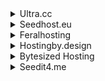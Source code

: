 <details><summary>Ultra.cc</summary>

- Host: `https://<username>.<hostname>.usbx.me/lidarr`
- API Key: `API Key` (Lidarr's API Key found in Settings -> General -> Security) 
- Basic Auth: Disabled

</details>

<details><summary>Seedhost.eu</summary>

- Host: `https://<hostname>.seedhost.eu/<username>/lidarr`
- API Key: `API Key` (Lidarr's API Key found in Settings -> General -> Security) 
- Basic Auth: Disabled

</details>

<details><summary>Feralhosting</summary>

- Host: `http://<hostname>.feralhosting.com:<port>/<username>/lidarr/`
- API Key: `API Key` (Lidarr's API Key found in Settings -> General -> Security) 
- Basic Auth: Enabled
- Username: `<username>`
- Password: `<password>`

</details>

<details><summary>Hostingby.design</summary>

- Host: `https://<hostname>.itsby.design/lidarr`
- API Key: `API Key` (Lidarr's API Key found in Settings -> General -> Security) 
- Basic Auth: Enabled
- Username: `<username>`
- Password: `<password>`

</details>

<details><summary>Bytesized Hosting</summary>

- Host: `https://<username>.<hostname>.bysh.me/lidarr`
- API Key: `API Key` (Lidarr's API Key found in Settings -> General -> Security) 
- Basic Auth: Disabled

</details>

<details><summary>Seedit4.me</summary>

- Host: `http://localhost:8686/lidarr/`
- API Key: `API Key` (Lidarr's API Key found in Settings -> General -> Security) 
- Basic Auth: Disabled

</details>
